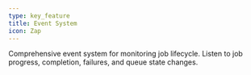 ```yaml
---
type: key_feature
title: Event System
icon: Zap
---
```


Comprehensive event system for monitoring job lifecycle. Listen to job progress, completion, failures, and queue state changes.
